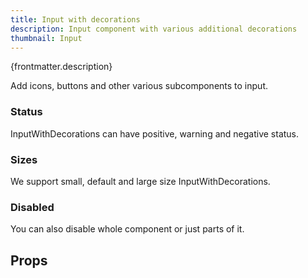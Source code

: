 ```yaml
---
title: Input with decorations
description: Input component with various additional decorations
thumbnail: Input
---
```


<p>{frontmatter.description}</p>

<LiveExample src='InputWithDecorations.main.jsx'>
  <AllExamples.InputWithDecorationsMainExample client:load />
</LiveExample>

Add icons, buttons and other various subcomponents to input.

<LiveExample src='InputWithDecorations.advanced.jsx'>
  <AllExamples.InputWithDecorationsAdvancedExample client:load />
</LiveExample>

### Status

InputWithDecorations can have positive, warning and negative status.

<LiveExample src='InputWithDecorations.status.jsx'>
  <AllExamples.InputWithDecorationsStatusExample client:load />
</LiveExample>

### Sizes

We support small, default and large size InputWithDecorations.

<LiveExample src='InputWithDecorations.size.jsx'>
  <AllExamples.InputWithDecorationsSizeExample client:load />
</LiveExample>

### Disabled

You can also disable whole component or just parts of it.

<LiveExample src='InputWithDecorations.disabled.jsx'>
  <AllExamples.InputWithDecorationsDisabledExample client:load />
</LiveExample>

## Props

<PropsTable path='@itwin/itwinui-react/esm/core/InputWithDecorations/InputWithDecorations.d.ts' />
